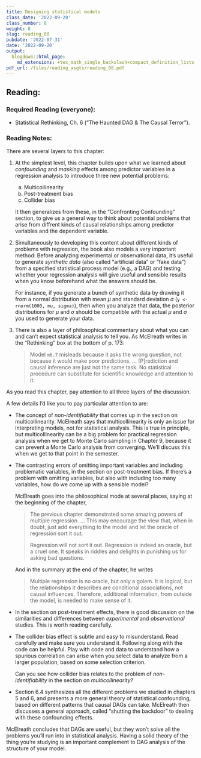 ```yaml
---
title: Designing statistical models
class_date: '2022-09-20'
class_number: 8
weight: 8
slug: reading_08
pubdate: '2022-07-31'
date: '2022-09-20'
output:
  blogdown::html_page:
    md_extensions: +tex_math_single_backslash+compact_definition_lists
pdf_url: /files/reading_asgts/reading_08.pdf
---
```

## Reading:

### Required Reading (everyone):

* Statistical Rethinking, Ch. 6 ("The Haunted DAG & The Causal Terror").

### Reading Notes:

There are several layers to this chapter:

1. At the simplest level, this chapter builds upon what we learned about 
   _confounding_ and _masking_ effects among predictor variables in a 
   regression analysis to introduce three new potential problems:
   
   a. Multicollinearity
   b. Post-treatment bias
   c. Collider bias
   
   It then generalizes from these, in the "Confronting Confounding" section,
   to give us a general way to think about
   potential problems that arise from diffrent kinds of causal relationships 
   among predictor variables and the dependent variable.
   
2. Simultaneously to developing this content about different kinds of 
   problems with regression, the book also models a very important method:
   Before analyzing experimental or observational data, it's useful to 
   generate _synthetic data_ (also called "artificial data" or "fake data")
   from a specified statistical process model (e.g., a DAG) and testing 
   whether your regression analysis will give useful and sensible results
   when you know beforehand what the answers should be.
   
   For instance, if you generate a bunch of synthetic data by drawing it from 
   a normal distribution with mean $\mu$ and standard deviation $\sigma$
   (`y <- rnorm(1000, mu, sigma)`), 
   then when you analyze that data, the posterior distributions for 
   $\mu$ and $\sigma$ should be compatible with the actual $\mu$ and 
   $\sigma$ you used to generate your data. 

3. There is also a layer of philosophical commentary about what you can and 
   can't expect statistical analysis to tell you. As McElreath writes in the
   "Rethinking" box at the bottom of p. 173:
   
   > Model `m6.7` misleads because it asks the wrong question, not because it
   > would make poor predictions. ... [P]rediction and causal inference are 
   > just not the same task. No statistical procedure can substitute for 
   > scientific knowledge and attention to it.
   
As you read this chapter, pay attention to all three layers of the discussion.

A few details I'd like you to pay particular attention to are:

* The concept of _non-identifiability_ that comes up in the section on
  multicollinearity. McElreath says that multicollinearity is only an issue
  for interpreting models, not for statistical analysis.
  This is true in principle, but multicollinearity can be a big problem
  for practical regression analysis when we get to Monte Carlo sampling in 
  Chapter 9, because it can prevent a Monte Carlo analysis from converging.
  We'll discuss this when we get to that point in the semester.
  
* The contrasting errors of omitting important variables and including 
  problematic variables, in the section on post-treatment bias.
  If there's a problem with omitting variables, but also with including too
  many variables, how do we come up with a sensible model?
  
  McElreath goes into the philosophical mode at several places,
  saying at the beginning of the chapter, 
  
  > The previous chapter demonstrated some amazing powers of multiple 
  > regression. ... This may encourage the view that, when in doubt, just add
  > everything to the model and let the oracle of regression sort it out.
  > 
  > Regression will not sort it out. Regression is indeed an oracle, but a cruel
  > one. It speaks in riddles and delights in punishing us for asking bad 
  > questions.
  
  And in the summary at the end of the chapter, he writes
  
  > Multiple regression is no oracle, but only a golem. It is logical, but the
  > relationships it describes are conditional associations, not causal
  > influences. Therefore, additional information, from outside the model,
  > is needed to make sense of it. 
  
* In the section on post-treatment effects, there is good discussion on the 
  similarities and differences between _experimental_ and _observational_ 
  studies. This is worth reading carefully.
  
* The collider bias effect is subtle and easy to misunderstand. Read 
  carefully and make sure you understand it. Following along with the code
  can be helpful. Play with code and data to understand how a spurious 
  correlation can arise when you select data to analyze from a larger 
  population, based on some selection criterion.
  
  Can you see how collider bias relates to the problem of _non-identifiability_
  in the section on _multicollinearity_?
  
* Section 6.4 synthesizes all the different problems we studied in chapters
  5 and 6, and presents a more general theory of statistical confounding,
  based on different patterns that causal DAGs can take. McElreath then 
  discusses a general approach, called "shutting the backdoor" to dealing with
  these confounding effects.
  
McElreath concludes that DAGs are useful, but they won't solve all the problems 
you'll run into in statistical analysis.
Having a solid theory of the thing you're studying is an important complement
to DAG analysis of the structure of your model.

